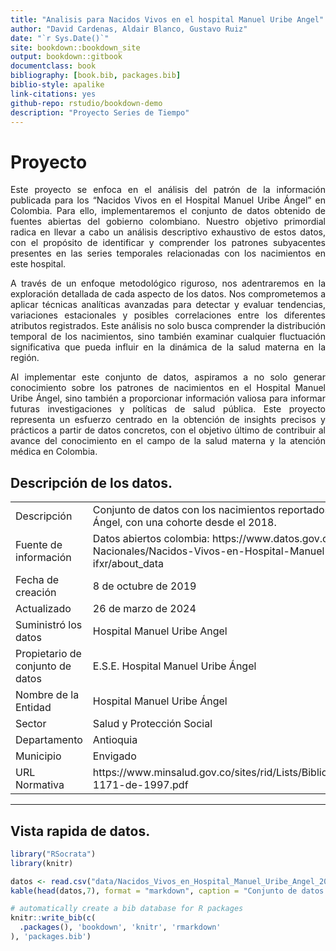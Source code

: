 ```yaml
--- 
title: "Analisis para Nacidos Vivos en el hospital Manuel Uribe Angel"
author: "David Cardenas, Aldair Blanco, Gustavo Ruiz"
date: "`r Sys.Date()`"
site: bookdown::bookdown_site
output: bookdown::gitbook
documentclass: book
bibliography: [book.bib, packages.bib]
biblio-style: apalike
link-citations: yes
github-repo: rstudio/bookdown-demo
description: "Proyecto Series de Tiempo"
---
```


# Proyecto

<div style="text-align:justify;">
Este proyecto se enfoca en el análisis del patrón de la información publicada para los "Nacidos Vivos en el Hospital Manuel Uribe Ángel" en Colombia. Para ello, implementaremos el conjunto de datos obtenido de fuentes abiertas del gobierno colombiano. Nuestro objetivo primordial radica en llevar a cabo un análisis descriptivo exhaustivo de estos datos, con el propósito de identificar y comprender los patrones subyacentes presentes en las series temporales relacionadas con los nacimientos en este hospital.

A través de un enfoque metodológico riguroso, nos adentraremos en la exploración detallada de cada aspecto de los datos. Nos comprometemos a aplicar técnicas analíticas avanzadas para detectar y evaluar tendencias, variaciones estacionales y posibles correlaciones entre los diferentes atributos registrados. Este análisis no solo busca comprender la distribución temporal de los nacimientos, sino también examinar cualquier fluctuación significativa que pueda influir en la dinámica de la salud materna en la región.

Al implementar este conjunto de datos, aspiramos a no solo generar conocimiento sobre los patrones de nacimientos en el Hospital Manuel Uribe Ángel, sino también a proporcionar información valiosa para informar futuras investigaciones y políticas de salud pública. Este proyecto representa un esfuerzo centrado en la obtención de insights precisos y prácticos a partir de datos concretos, con el objetivo último de contribuir al avance del conocimiento en el campo de la salud materna y la atención médica en Colombia.
<div/>

## Descripción de los datos.

|                     |                        |
|---------------------|------------------------|
| Descripción         |  Conjunto de datos con los nacimientos reportados por el Hospital Manuel Uribe Ángel, con una cohorte desde el 2018.                 |
| Fuente de información | Datos abiertos colombia: https://www.datos.gov.co/Estad-sticas-Nacionales/Nacidos-Vivos-en-Hospital-Manuel-Uribe-Angel/udqu-ifxr/about_data|
| Fecha de creación   | 8 de octubre de 2019  |
| Actualizado         | 26 de marzo de 2024   |
| Suministró los datos| Hospital Manuel Uribe Angel |
| Propietario de conjunto de datos | E.S.E. Hospital Manuel Uribe Ángel |
| Nombre de la Entidad | Hospital Manuel Uribe Ángel |
| Sector             | Salud y Protección Social |
| Departamento       | Antioquia              |
| Municipio          | Envigado               |
| URL Normativa      | https://www.minsalud.gov.co/sites/rid/Lists/BibliotecaDigital/RIDE/DE/DIJ/Decreto-1171-de-1997.pdf          |

---

## Vista rapida de datos.


```r

library("RSocrata")
library(knitr)

datos <- read.csv("data/Nacidos_Vivos_en_Hospital_Manuel_Uribe_Angel_20240418.csv")
kable(head(datos,7), format = "markdown", caption = "Conjunto de datos.",fontsize = 10)

```


```r
# automatically create a bib database for R packages
knitr::write_bib(c(
  .packages(), 'bookdown', 'knitr', 'rmarkdown'
), 'packages.bib')
```
